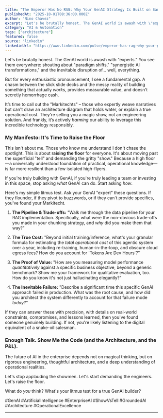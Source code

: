 ```yaml
---
title: "The Emperor Has No RAG: Why Your GenAI Strategy Is Built on Sand (Unless You Ask These Questions)"
publishedAt: "2025-10-01T08:36:00.000Z"
author: "Nino Chavez"
excerpt: "Let's be brutally honest. The GenAI world is awash with \"experts.\" You see them everywhere: shouting about \"paradigm shifts,\" \"synergistic AI transformations,\" and the inevitable disruption of......"
category: "AI & Automation"
tags: ["architecture"]
featured: false
source: "linkedin"
linkedinUrl: "https://www.linkedin.com/pulse/emperor-has-rag-why-your-genai-strategy-built-sand-unless-nino-chavez-zxlmc"
---
```


Let's be brutally honest. The GenAI world is awash with "experts." You see them everywhere: shouting about "paradigm shifts," "synergistic AI transformations," and the inevitable disruption of... well, everything.

But for every enthusiastic pronouncement, I see a fundamental gap. A chasm between the slick slide decks and the messy reality of building something that actually *works*, provides measurable value, and doesn't secretly hemorrhage cash.

It’s time to call out the "Markitechts" – those who expertly weave narratives but can't draw an architecture diagram that holds water, or explain a true operational cost. They're selling you a magic show, not an engineering solution. And frankly, it’s actively *harming* our ability to leverage this incredible technology responsibly.

### My Manifesto: It's Time to Raise the Floor

This isn't about me. Those who know me understand I don't chase the spotlight. This is about **raising the floor** for everyone. It's about moving past the superficial "tell" and demanding the gritty "show." Because a high floor—a universally understood foundation of practical, operational knowledge—is far more resilient than a few isolated high-flyers.

If you're truly building with GenAI, if you're truly leading a team or investing in this space, stop asking *what* GenAI can do. Start asking *how*.

Here's my simple litmus test. Ask your GenAI "expert" these questions. If they flounder, if they pivot to buzzwords, or if they can't provide specifics, you've found your Markitecht.

1.  **The Pipeline & Trade-offs:** "Walk me through the data pipeline for your RAG implementation. Specifically, what were the non-obvious trade-offs you made in your chunking strategy, and *why* did you make them that way?"
    
2.  **The True Cost:** "Beyond initial training/inference, what's your granular formula for estimating the *total operational cost* of this agentic system over a year, including re-training, human-in-the-loop, and obscure cloud egress fees? How do you account for 'Tokens Are Dev Hours'?"
    
3.  **The Proof of Value:** "How are you measuring model performance *quantitatively* against a specific business objective, beyond a generic benchmark? Show me your framework for qualitative evaluation, too. How do you know it's not just hallucinating elegantly?"
    
4.  **The Inevitable Failure:** "Describe a significant time this specific GenAI approach failed in production. What was the root cause, and how did you architect the system differently to account for that failure mode *today*?"
    

If they can answer these with precision, with details on real-world constraints, compromises, and lessons learned, then you've found someone genuinely building. If not, you're likely listening to the digital equivalent of a snake-oil salesman.

### Enough Talk. Show Me the Code (and the Architecture, and the P&L).

The future of AI in the enterprise depends not on magical thinking, but on rigorous engineering, thoughtful architecture, and a deep understanding of operational realities.

Let's stop applauding the showmen. Let's start demanding the engineers. Let's raise the floor.

What do *you* think? What's your litmus test for a true GenAI builder?

#GenAI #ArtificialIntelligence #EnterpriseAI #ShowVsTell #GroundedAI #Architecture #OperationalExcellence

* * *